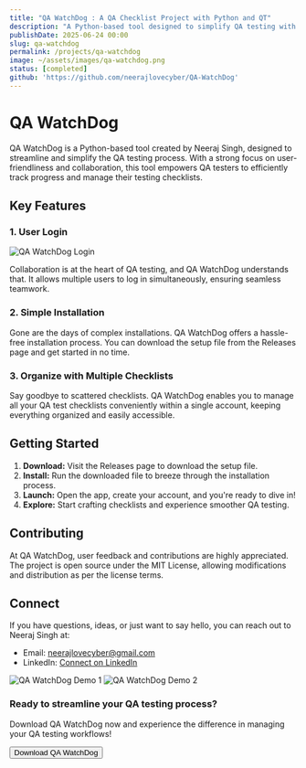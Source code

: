 ```yaml
---
title: "QA WatchDog : A QA Checklist Project with Python and QT"
description: "A Python-based tool designed to simplify QA testing with secure multi-user login, easy installation, and organized test checklists."
publishDate: 2025-06-24 00:00
slug: qa-watchdog
permalink: /projects/qa-watchdog
image: ~/assets/images/qa-watchdog.png
status: [completed]
github: 'https://github.com/neerajlovecyber/QA-WatchDog'
---
```


# QA WatchDog

QA WatchDog is a Python-based tool created by Neeraj Singh, designed to streamline and simplify the QA testing process. With a strong focus on user-friendliness and collaboration, this tool empowers QA testers to efficiently track progress and manage their testing checklists.

## Key Features

### 1. User Login
![QA WatchDog Login](~/assets/images/qa-watchdog-login.png)

Collaboration is at the heart of QA testing, and QA WatchDog understands that. It allows multiple users to log in simultaneously, ensuring seamless teamwork.

### 2. Simple Installation
Gone are the days of complex installations. QA WatchDog offers a hassle-free installation process. You can download the setup file from the Releases page and get started in no time.

### 3. Organize with Multiple Checklists
Say goodbye to scattered checklists. QA WatchDog enables you to manage all your QA test checklists conveniently within a single account, keeping everything organized and easily accessible.

## Getting Started

1. **Download:** Visit the Releases page to download the setup file.
2. **Install:** Run the downloaded file to breeze through the installation process.
3. **Launch:** Open the app, create your account, and you're ready to dive in!
4. **Explore:** Start crafting checklists and experience smoother QA testing.

## Contributing
At QA WatchDog, user feedback and contributions are highly appreciated. The project is open source under the MIT License, allowing modifications and distribution as per the license terms.

## Connect
If you have questions, ideas, or just want to say hello, you can reach out to Neeraj Singh at:

- Email: [neerajlovecyber@gmail.com](mailto:neerajlovecyber@gmail.com)
- LinkedIn: [Connect on LinkedIn](https://linkedin.com/in/neerajlovecyber)

<div class="grid grid-cols-1 md:grid-cols-2 gap-6 my-8">
  <img src="/assets/images/qa-watchdog-login.png" alt="QA WatchDog Demo 1" class="rounded-lg shadow-lg" />
  <img src="/assets/images/qa-watchdog.png" alt="QA WatchDog Demo 2" class="rounded-lg shadow-lg" />
</div>

<div class="mt-8 bg-gray-100 dark:bg-gray-800 p-8 rounded-lg text-center">
  <h3 class="text-2xl font-bold mb-4 text-gray-800 dark:text-white">
    Ready to streamline your QA testing process?
  </h3>
  <p class="text-lg mb-6 text-gray-600 dark:text-gray-300">
    Download QA WatchDog now and experience the difference in managing your QA testing workflows!
  </p>
  <Button
    variant="primary"
    href="https://github.com/neerajlovecyber/QA-WatchDog"
    target="_blank"
    rel="noopener noreferrer"
  >
    <Icon name="tabler:download" className="w-6 h-6 mr-2" />
    Download QA WatchDog
  </Button>
</div>


